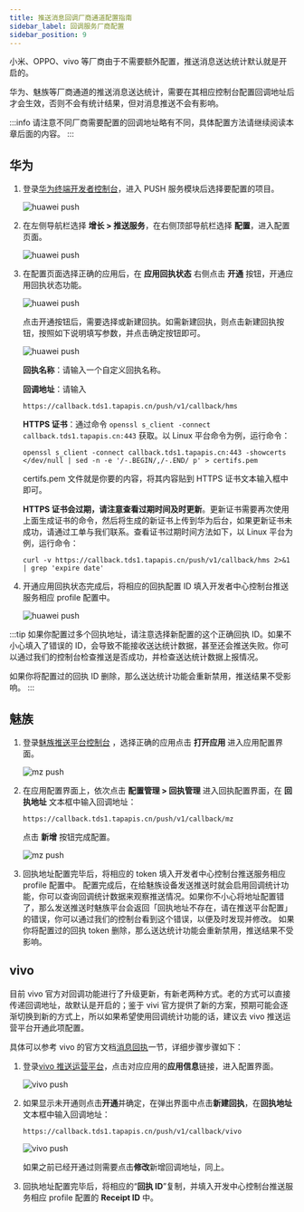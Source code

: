 ```yaml
---
title: 推送消息回调厂商通道配置指南
sidebar_label: 回调服务厂商配置
sidebar_position: 9
---
```


小米、OPPO、vivo 等厂商由于不需要额外配置，推送消息送达统计默认就是开启的。

华为、魅族等厂商通道的推送消息送达统计，需要在其相应控制台配置回调地址后才会生效，否则不会有统计结果，但对消息推送不会有影响。

:::info
请注意不同厂商需要配置的回调地址略有不同，具体配置方法请继续阅读本章后面的内容。
:::

## 华为

1. 登录[华为终端开发者控制台](https://developer.huawei.com/consumer/cn/console)，进入 PUSH 服务模块后选择要配置的项目。

    ![huawei push](/img/push/hms1.png)

2. 在左侧导航栏选择 **增长 > 推送服务**，在右侧顶部导航栏选择 **配置**，进入配置页面。

    ![huawei push](/img/push/hms2.png)

3. 在配置页面选择正确的应用后，在 **应用回执状态** 右侧点击 **开通** 按钮，开通应用回执状态功能。

    ![huawei push](/img/push/hms3.png)

    点击开通按钮后，需要选择或新建回执。如需新建回执，则点击新建回执按钮，按照如下说明填写参数，并点击确定按钮即可。

    ![huawei push](/img/push/hms4.png)

    **回执名称**：请输入一个自定义回执名称。

    **回调地址**：请输入

    ```
    https://callback.tds1.tapapis.cn/push/v1/callback/hms
    ```

    **HTTPS 证书**：通过命令 `openssl s_client -connect callback.tds1.tapapis.cn:443` 获取。以 Linux 平台命令为例，运行命令：

    ```
    openssl s_client -connect callback.tds1.tapapis.cn:443 -showcerts </dev/null | sed -n -e '/-.BEGIN/,/-.END/ p' > certifs.pem
    ```

    certifs.pem 文件就是你要的内容，将其内容贴到 HTTPS 证书文本输入框中即可。

    **HTTPS 证书会过期，请注意查看过期时间及时更新**。更新证书需要再次使用上面生成证书的命令，然后将生成的新证书上传到华为后台，如果更新证书未成功，请通过工单与我们联系。查看证书过期时间方法如下，以 Linux 平台为例，运行命令：

    ```
    curl -v https://callback.tds1.tapapis.cn/push/v1/callback/hms 2>&1 | grep 'expire date'
    ```

4. 开通应用回执状态完成后，将相应的回执配置 ID 填入开发者中心控制台推送服务相应 profile 配置中。

    ![huawei push](/img/push/hms5.png)

:::tip
如果你配置过多个回执地址，请注意选择新配置的这个正确回执 ID。如果不小心填入了错误的 ID，会导致不能接收送达统计数据，甚至还会推送失败。你可以通过我们的控制台检查推送是否成功，并检查送达统计数据上报情况。

如果你将配置过的回执 ID 删除，那么送达统计功能会重新禁用，推送结果不受影响。
:::

## 魅族

1. 登录[魅族推送平台控制台](http://push.meizu.com/) ，选择正确的应用点击 **打开应用** 进入应用配置界面。

    ![mz push](/img/push/mz1.png)

2. 在应用配置界面上，依次点击 **配置管理 > 回执管理** 进入回执配置界面，在 **回执地址** 文本框中输入回调地址：

    ```
    https://callback.tds1.tapapis.cn/push/v1/callback/mz
    ```

    点击 **新增** 按钮完成配置。

    ![mz push](/img/push/mz2.png)

3.  回执地址配置完毕后，将相应的 token 填入开发者中心控制台推送服务相应 profile 配置中。
    配置完成后，在给魅族设备发送推送时就会启用回调统计功能，你可以查询回调统计数据来观察推送情况。如果你不小心将地址配置错了，那么发送推送时魅族平台会返回「回执地址不存在，请在推送平台配置」的错误，你可以通过我们的控制台看到这个错误，以便及时发现并修改。
    如果你将配置过的回执 token 删除，那么送达统计功能会重新禁用，推送结果不受影响。

## vivo

目前 vivo 官方对回调功能进行了升级更新，有新老两种方式。老的方式可以直接传递回调地址，故默认是开启的；鉴于 vivi 官方提供了新的方案，预期可能会逐渐切换到新的方式上，所以如果希望使用回调统计功能的话，建议去 vivo 推送运营平台开通此项配置。

具体可以参考 vivo 的官方文档[消息回执](https://dev.vivo.com.cn/documentCenter/doc/681)一节，详细步骤步骤如下：

1. 登录[vivo 推送运营平台](https://vpush.vivo.com.cn/)，点击对应应用的**应用信息**链接，进入配置界面。

    ![vivo push](/img/push/vivo1.png)

2. 如果显示未开通则点击**开通**并确定，在弹出界面中点击**新建回执**，在**回执地址**文本框中输入回调地址：

    ```
    https://callback.tds1.tapapis.cn/push/v1/callback/vivo
    ```

    ![vivo push](/img/push/vivo2.png)

   如果之前已经开通过则需要点击**修改**新增回调地址，同上。

3. 回执地址配置完毕后，将相应的“**回执 ID**”复制，并填入开发中心控制台推送服务相应 profile 配置的 **Receipt ID** 中。
